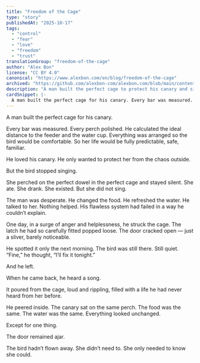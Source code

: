 ```yaml
---
title: "Freedom of the Cage"
type: "story"
publishedAt: "2025-10-17"
tags:
  - "control"
  - "fear"
  - "love"
  - "freedom"
  - "trust"
translationGroup: "freedom-of-the-cage"
author: "Alex Bon"
license: "CC BY 4.0"
canonical: "https://www.alexbon.com/en/blog/freedom-of-the-cage"
archived: "https://github.com/alexbon-com/alexbon.com/blob/main/content/en/stories/freedom-of-the-cage.mdx"
description: "A man built the perfect cage to protect his canary and silenced her, until a stray gap in the door gave the bird her voice back."
cardSnippet: |-
  A man built the perfect cage for his canary. Every bar was measured. Every perch polished. He calculated the ideal distance to the feeder and the water cup. Everything was done so the bird would be comfortable, her life entirely predictable, safe, and known. He loved his canary. He only wanted to shield her from the chaos of the world. But the bird stopped singing.
---
```


A man built the perfect cage for his canary.

Every bar was measured. Every perch polished. He calculated the ideal distance to the feeder and the water cup. Everything was arranged so the bird would be comfortable. So her life would be fully predictable, safe, familiar.

He loved his canary. He only wanted to protect her from the chaos outside.

But the bird stopped singing.

She perched on the perfect dowel in the perfect cage and stayed silent. She ate. She drank. She existed. But she did not sing.

The man was desperate. He changed the food. He refreshed the water. He talked to her. Nothing helped. His flawless system had failed in a way he couldn’t explain.

One day, in a surge of anger and helplessness, he struck the cage. The latch he had so carefully fitted popped loose. The door cracked open — just a sliver, barely noticeable.

He spotted it only the next morning. The bird was still there. Still quiet. “Fine,” he thought, “I’ll fix it tonight.”

And he left.

When he came back, he heard a song.

It poured from the cage, loud and rippling, filled with a life he had never heard from her before.

He peered inside. The canary sat on the same perch. The food was the same. The water was the same. Everything looked unchanged.

Except for one thing.

The door remained ajar.

The bird hadn’t flown away. She didn’t need to. She only needed to know she could.
